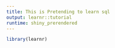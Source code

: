 ```yaml
---
title: This is Pretending to learn sql
output: learnr::tutorial
runtime: shiny_prerendered
---
```


```r
library(learnr)
```

